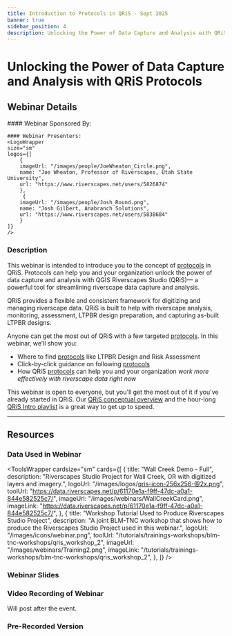 ```yaml
---
title: Introduction to Protocols in QRiS - Sept 2025
banner: true
sidebar_position: 4
description: Unlocking the Power of Data Capture and Analysis with QRiS Protocols
---
```


# Unlocking the Power of Data Capture and Analysis with QRiS Protocols

## Webinar Details
<div>
  <div style={{ float: "right" }} width="200px">
    <ToolsWrapper
    cardsize="sm"
    cards={[
        {
        title: "See Webinar Event Details on RC",
        description: "September 22, 2025 Webinar - hosted by the Riverscapes Consortium",
        logoUrl: "/images/logos/blm_logo_transparent.png",
        toolUrl: "https://www.riverscapes.net/networks/events/142847",
        imageUrl: "/images/tutorials/ProtocolBanner.png",
        imageLink: "https://www.riverscapes.net/networks/events/142847",
        },
    ]}
    />
  </div>
  <div style={{ float: "left" }}></div>
    #### Webinar Sponsored By:
    <LogoWrapper
        size="sm"
        logos={[
            {
                imageUrl: "/images/logos/blm_logo_transparent.png",
                name: "Bureau of Land Management",
                url: "https://www.blm.gov/programs/aquatics",
            }
        ]}
    />

    #### Webinar Presenters:
    <LogoWrapper
    size="sm"
    logos={[
        {
        imageUrl: "/images/people/JoeWheaton_Circle.png",
        name: "Joe Wheaton, Professor of Riverscapes, Utah State University",
        url: "https://www.riverscapes.net/users/5826874"
        },
         {
        imageUrl: "/images/people/Josh_Round.png",
        name: "Josh Gilbert, Anabranch Solutions",
        url: "https://www.riverscapes.net/users/5838684"
        }
    ]}
    />
 </div>

### Description

This webinar is intended to introduce you to the concept of [protocols](/technical-reference/protocols/) in QRiS. Protocols can help you and your organization unlock the power of data capture and analysis with QGIS Riverscapes Studio (QRiS)— a powerful tool for streamlining riverscape data capture and analysis.

QRiS provides a flexible and consistent framework for digitizing and managing riverscape data. QRiS is built to help with riverscape analysis, monitoring, assessment, LTPBR design preparation, and capturing as-built LTPBR designs. 

Anyone can get the most out of QRiS with a few targeted [protocols](/technical-reference/protocols/). In this webinar, we’ll show you:
- Where to find [protocols](/technical-reference/protocols/) like LTPBR Design and Risk Assessment
- Click-by-click guidance on following [protocols](/technical-reference/protocols/)
- How QRiS [protocols](/technical-reference/protocols/) can help you and your organization *work more effectively with riverscape data right now*
 

This webinar is open to everyone, but you'll get the most out of it if you've already started in QRiS. Our [QRiS conceptual overview](https://qris.riverscapes.net/tutorials/getting-started/conceptual-overview) and the hour-long [QRiS Intro playlist](/tutorials/Webinars/introduction_qris_ltpbr) is a great way to get up to speed.

------
## Resources
### Data Used in Webinar

<ToolsWrapper
    cardsize="sm"
    cards={[
        {
        title: "Wall Creek Demo - Full",
        description: "Riverscapes Studio Project for Wall Creek, OR with digitized layers and imagery.",
        logoUrl: "/images/logos/qris-icon-256x256-@2x.png",
        toolUrl: "https://data.riverscapes.net/p/61170e1a-f9ff-47dc-a0a1-844e582525c7/",
        imageUrl: "/images/webinars/WallCreekCard.png",
        imageLink: "https://data.riverscapes.net/p/61170e1a-f9ff-47dc-a0a1-844e582525c7/",
        },
                {
        title: "Workshop Tutorial Used to Produce Riverscapes Studio Project",
        description: "A joint BLM-TNC workshop that shows how to produce the Riverscapes Studio Project used in this webinar.",
        logoUrl: "/images/icons/webinar.png",
        toolUrl: "/tutorials/trainings-workshops/blm-tnc-workshops/qris_workshop_2",
        imageUrl: "/images/webinars/Training2.png",
        imageLink: "/tutorials/trainings-workshops/blm-tnc-workshops/qris_workshop_2",
        },
    ]}
    />

   
   
### Webinar Slides
<GoogleSlides
      src="https://docs.google.com/presentation/d/e/2PACX-1vQvuSXmlwwnxddPsyC92Z8yMvcaeQmRHp-SNyfLBQYczGJd6JKvGDFw_0IeYM69u1WNnfinzRn4IHnR/pubembed?start=false&loop=false&delayms=3000"
      width={800}
      height={600}
    />

### Video Recording of Webinar 
Will post after the event.
<YouTubeEmbed videoId="" />

### Pre-Recorded Version
<YouTubeEmbed videoId="Z0JlpM3ZJjs" />

